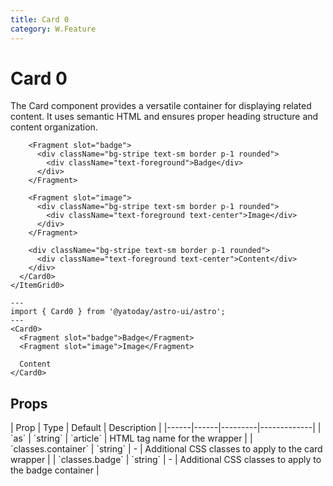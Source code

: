 ```yaml
---
title: Card 0
category: W.Feature
---
```



# Card 0

The Card component provides a versatile container for displaying related content. It uses semantic HTML and ensures proper heading structure and content organization.

<div className="space-y-12">
  <Demo title="">
    <ItemGrid0 columns={3} class="bg-stripe">
      <Card0>
        
        <Fragment slot="badge">
          <div className="bg-stripe text-sm border p-1 rounded">
            <div className="text-foreground">Badge</div>
          </div>
        </Fragment>
        
        <Fragment slot="image">
          <div className="bg-stripe text-sm border p-1 rounded">
            <div className="text-foreground text-center">Image</div>
          </div>
        </Fragment>

        <div className="bg-stripe text-sm border p-1 rounded">
          <div className="text-foreground text-center">Content</div>
        </div>
      </Card0>
    </ItemGrid0>

  </Demo>
</div>

```astro
---
import { Card0 } from '@yatoday/astro-ui/astro';
---
<Card0>
  <Fragment slot="badge">Badge</Fragment>
  <Fragment slot="image">Image</Fragment>

  Content
</Card0>
```

## Props

<div className="overflow-x-auto">
  <div className="min-w-xl">
    | Prop | Type | Default | Description | 
    |------|------|---------|-------------| 
    | `as` | `string` | `article` | HTML tag name for the wrapper | 
    | `classes.container` | `string` | - | Additional CSS classes to apply to the card wrapper |
    | `classes.badge` | `string` | - | Additional CSS classes to apply to the badge container |
  </div>
</div>

